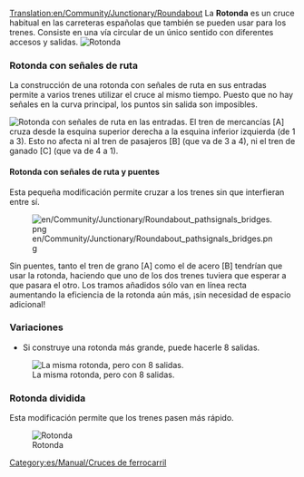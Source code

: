 [[Translation:en/Community/Junctionary/Roundabout]]
{{es/Community/Junctionary/Menú de Cruces}}
La '''Rotonda''' es un cruce habitual en las carreteras españolas que también se pueden usar para los trenes. Consiste en una vía circular de un único sentido con diferentes accesos y salidas.
[[File:en/Community/Junctionary/Roundabout.png|none|frame|Rotonda]]

{{es/Community/Junctionary/Criterios sobre cruces|Barato|1|0|0|0|0||0|0|0|1|||Los trenes averiados afectan a todo el cruce.|
*Puede trabajar hasta con 2 trenes a la vez.
*Haciéndola más grande, puede crear una rotonda de 8 vías.
*Puede causar atascos de tráfico.
*Área: 6 x 6
}}

===Rotonda con señales de ruta===
La construcción de una rotonda con señales de ruta en sus entradas permite a varios trenes utilizar el cruce al mismo tiempo. Puesto que no hay señales en la curva principal, los puntos sin salida son imposibles.

[[File:en/Community/Junctionary/Roundabout pathsignals.png|none|frame|Rotonda con señales de ruta en las entradas.]]
El tren de mercancías [A] cruza desde la esquina superior derecha a la esquina inferior izquierda (de 1 a 3). Esto no afecta ni al tren de pasajeros [B] (que va de 3 a 4), ni el tren de ganado [C] (que va de 4 a 1).

{{es/Community/Junctionary/Criterios sobre cruces|Barato|1|0|0|0|0||0|0|0||3||Impossible|
*Bajo coste, bajo consumo de espacio y relativa alta eficiencia.}}

====Rotonda con señales de ruta y puentes====
Esta pequeña modificación permite cruzar a los trenes sin que interfieran entre sí.

[[File:en/Community/Junctionary/Roundabout pathsignals bridges.png]]

Sin puentes, tanto el tren de grano [A] como el de acero [B] tendrían que usar la rotonda, haciendo que uno de los dos trenes tuviera que esperar a que pasara el otro. Los tramos añadidos sólo van en línea recta aumentando la eficiencia de la rotonda aún más, ¡sin necesidad de espacio adicional!

{{es/Community/Junctionary/Criterios sobre cruces|Barato|1|0|1|0|0||0|0|0||3||Impossible|}}

===Variaciones===
*Si construye una rotonda más grande, puede hacerle 8 salidas.
[[File:en/Community/Junctionary/Basic Roundabout 8-way.png|none|frame|La misma rotonda, pero con 8 salidas.]]

===Rotonda dividida===
Esta modificación permite que los trenes pasen más rápido.

[[File:en/Community/Junctionary/Split Roundabout.png|none|frame|Rotonda]]

{{es/Community/Junctionary/Criterios sobre cruces|Barato|1|0|0|0|0||0|0|0|1|||Las averías en los trenes afectan a todo el cruce.|
*Puede manejar hasta 7-8 trenes a la vez.
*Bajas posibilidades de causar atascos de tráfico si hay menos de 8 trenes.
*Área: 33 x 33
}}

[[Category:es/Manual/Cruces de ferrocarril]]